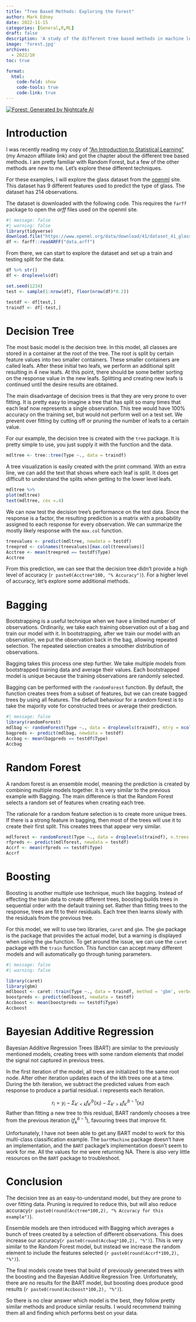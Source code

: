 ```yaml
---
title: "Tree Based Methods: Exploring the Forest"
author: Mark Edney
date: 2022-11-15
categories: [General,R,ML]
draft: false
description: 'A study of the different tree based methods in machine learning'
image: 'forest.jpg'
archives:
  - 2022/10
toc: true

format:
  html:
    code-fold: show
    code-tools: true
    code-link: true
---
```


[![Forest: Generated by Nightcafe AI](forest.jpg)](https://creator.nightcafe.studio/creation/W67swvukEgY208MwFY50)

# Introduction

I was recently reading my copy of ["An Introduction to Statistical Learning"](https://amzn.to/3y9X7n8) (my Amazon affiliate link) and got the chapter about the different tree based methods. I am pretty familiar with Random Forest, but a few of the other methods are new to me. Let's explore these different techniques.

For these examples, I will explore the glass dataset from the [openml](https://www.openml.org/search?type=data&status=active&sort=nr_of_downloads&id=41) site. This dataset has 9 different features used to predict the type of glass. The dataset has 214 observations.

The dataset is downloaded with the following code. This requires the `farff` package to open the *arff* files used on the openml site.

```r
#| message: false
#| warning: false
library(tidyverse)
download.file("https://www.openml.org/data/download/41/dataset_41_glass.arff", "data.arff")
df <- farff::readARFF("data.arff")
```

From there, we can start to explore the dataset and set up a train and testing split for the data.

```r
df %>% str()
df <- droplevels(df)

set.seed(1234)
test <- sample(1:nrow(df), floor(nrow(df)*0.2))

testdf <- df[test,]
traindf <- df[-test,]
```

# Decision Tree

The most basic model is the decision tree. In this model, all classes are stored in a container at the root of the tree. The root is split by certain feature values into two smaller containers. These smaller containers are called leafs. After these initial two leafs, we perform an additional split resulting in 4 new leafs. At this point, there should be some better sorting on the response value in the new leafs. Splitting and creating new leafs is continued until the desire results are obtained.

The main disadvantage of decision trees is that they are very prone to over fitting. It is pretty easy to imagine a tree that has split so many times that each leaf now represents a single observation. This tree would have 100% accuracy on the training set, but would not perform well on a test set. We prevent over fitting by cutting off or pruning the number of leafs to a certain value.

For our example, the decision tree is created with the `tree` package. It is pretty simple to use, you just supply it with the function and the data.

```r
mdltree <- tree::tree(Type ~., data = traindf)
```

A tree visualization is easily created with the print command. With an extra line, we can add the text that shows where each leaf is split. It does get difficult to understand the splits when getting to the lower level leafs.

```r
mdltree %>%
plot(mdltree)
text(mdltree, cex =.4)
```

We can now test the decision tree's performance on the test data. Since the response is a factor, the resulting prediction is a matrix with a probability assigned to each response for every observation. We can summarize the mostly likely response with the `max.col` function.

```r
treevalues <- predict(mdltree, newdata = testdf)
treepred <- colnames(treevalues)[max.col(treevalues)]
Acctree <- mean(treepred == testdf$Type)
Acctree
```

From this prediction, we can see that the decision tree didn't provide a high level of accuracy (`r paste0(Acctree*100, "% Accuracy")`). For a higher level of accuracy, let's explore some additional methods.

# Bagging

Bootstrapping is a useful technique when we have a limited number of observations. Ordinarily, we take each training observation out of a bag and train our model with it. In bootstrapping, after we train our model with an observation, we put the observation back in the bag, allowing repeated selection. The repeated selection creates a smoother distribution of observations.

Bagging takes this process one step further. We take multiple models from bootstrapped training data and average their values. Each bootstrapped model is unique because the training observations are randomly selected.

Bagging can be performed with the `randomForest` function. By default, the function creates trees from a subset of features, but we can create bagged trees by using all features. The default behaviour for a random forest is to take the majority vote for constructed trees or average their prediction.

```r
#| message: false
library(randomForest)
mdlbag <- randomForest(Type ~., data = droplevels(traindf), mtry = ncol(df)-1, n.trees = 500)
bagpreds <- predict(mdlbag, newdata = testdf)
Accbag <- mean(bagpreds == testdf$Type)
Accbag
```

# Random Forest

A random forest is an ensemble model, meaning the prediction is created by combining multiple models together. It is very similar to the previous example with Bagging. The main difference is that the Random Forest selects a random set of features when creating each tree.

The rationale for a random feature selection is to create more unique trees. If there is a strong feature in bagging, then most of the trees will use it to create their first split. This creates trees that appear very similar.

```r
mdlforest <- randomForest(Type ~., data = droplevels(traindf), n.trees = 500)
rfpreds <- predict(mdlforest, newdata = testdf)
Accrf <- mean(rfpreds == testdf$Type)
Accrf
```

# Boosting

Boosting is another multiple use technique, much like bagging. Instead of effecting the train data to create different trees, boosting builds trees in sequential order with the default training set. Rather than fitting trees to the response, trees are fit to their residuals. Each tree then learns slowly with the residuals from the previous tree.

For this model, we will to use two libraries, `caret` and `gbm`. The `gbm` package is the package that provides the actual model, but a warning is displayed when using the `gbm` function. To get around the issue, we can use the `caret` package with the `train` function. This function can accept many different models and will automatically go through tuning parameters.

```r
#| message: false
#| warning: false

library(caret)
library(gbm)
mdlboost <- caret::train(Type ~., data = traindf, method = 'gbm', verbose = FALSE)
boostpreds <- predict(mdlboost, newdata = testdf)
Accboost <- mean(boostpreds == testdf$Type)
Accboost
```

# Bayesian Additive Regression

Bayesian Additive Regression Trees (BART) are similar to the previously mentioned models, creating trees with some random elements that model the signal not captured in previous trees.

In the first iteration of the model, all trees are initialized to the same root node. After other iteration updates each of the kth trees one at a time. During the bth iteration, we subtract the predicted values from each response to produce a partial residual. i represents each iteration.

$$
r_i = y_i - \Sigma_{k'<k}f^b_{k'}(x_i) - \Sigma_{k'>k}f^{b-1}_{k'}(x_i)
$$
Rather than fitting a new tree to this residual, BART randomly chooses a tree from the previous iteration ($f^{b-1}_k$), favouring trees that improve fit. 

Unfortunately, I have not been able to get any BART model to work for this multi-class classification example. The `bartMachine` package doesn't have an implementation, and the `BART` package's implementation doesn't seem to work for me. All the values for me were returning NA. There is also very little resources on the `BART` package to troubleshoot. 

# Conclusion

The decision tree as an easy-to-understand model, but they are prone to over fitting data. Pruning is required to reduce this, but will also reduce accuracy(`r paste0(round(Acctree*100,2), "% Accuracy for this example")`).

Ensemble models are then introduced with Bagging which averages a bunch of trees created by a selection of different observations. This does increase our accuracy(`r paste0(round(Accbag*100,2), "%")`). This is very similar to the Random Forest model, but instead we increase the random element to include the features selected (`r paste0(round(Accrf*100,2), "%")`).

The final models create trees that build of previously generated trees with the boosting and the Bayesian Additive Regression Tree. Unfortunately, there are no results for the BART model, but boosting does produce good results (`r paste0(round(Accboost*100,2), "%")`).

So there is no clear answer which model is the best, they follow pretty similar methods and produce similar results. I would recommend training them all and finding which performs best on your data. 